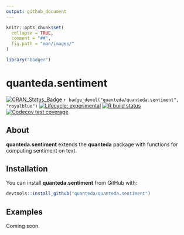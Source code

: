 ```yaml
---
output: github_document
---
```


```r
knitr::opts_chunk$set(
  collapse = TRUE,
  comment = "##",
  fig.path = "man/images/"
)
```
```r
library("badger")
```

# quanteda.sentiment

<!-- badges: start -->
[![CRAN_Status_Badge](http://www.r-pkg.org/badges/version/quanteda.sentiment)](https://cran.r-project.org/package=quanteda.sentiment)
`r badge_devel("quanteda/quanteda.sentiment", "royalblue")`
[![Lifecycle: experimental](https://img.shields.io/badge/lifecycle-experimental-orange.svg)](https://www.tidyverse.org/lifecycle/#experimental)
[![R build status](https://github.com/quanteda/quanteda.sentiment/workflows/R-CMD-check/badge.svg)](https://github.com/quanteda/quanteda.sentiment/actions)
[![Codecov test coverage](https://codecov.io/gh/quanteda/quanteda.sentiment/branch/master/graph/badge.svg)](https://codecov.io/gh/quanteda/quanteda.sentiment?branch=master)
<!-- badges: end -->


## About

**quanteda.sentiment** extends the **quanteda** package with functions for computing sentiment on text.

## Installation

You can install **quanteda.sentiment** from GitHub with:

```r
devtools::install_github("quanteda/quanteda.sentiment")
```


## Examples

Coming soon.
